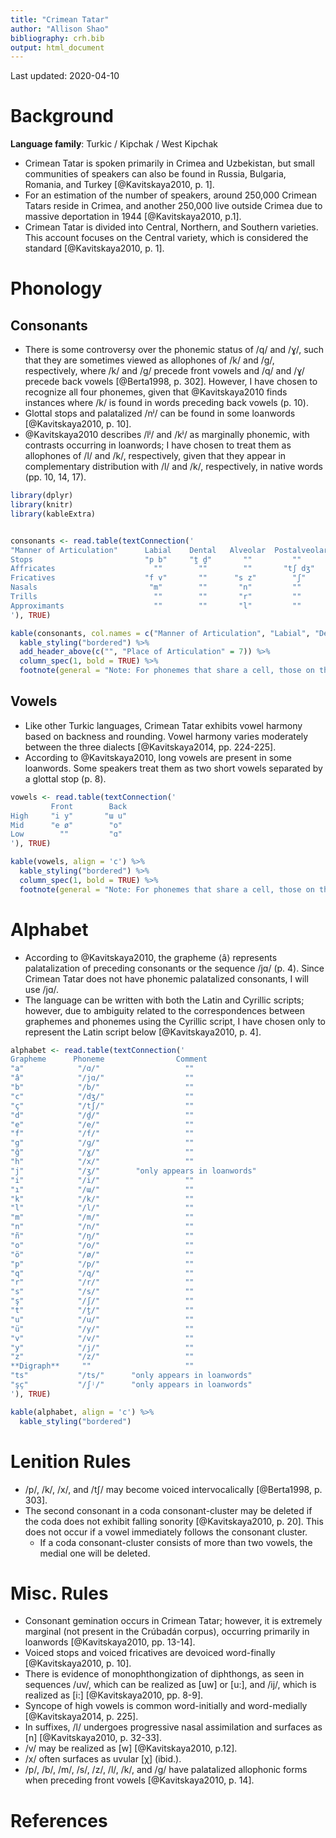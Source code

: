 ```yaml
---
title: "Crimean Tatar"
author: "Allison Shao"
bibliography: crh.bib
output: html_document
---
```


Last updated: 2020-04-10

# Background

**Language family**: Turkic / Kipchak / West Kipchak

* Crimean Tatar is spoken primarily in Crimea and Uzbekistan, but small communities of speakers can also be found in Russia, Bulgaria, Romania, and Turkey [@Kavitskaya2010, p. 1].
* For an estimation of the number of speakers, around 250,000 Crimean Tatars reside in Crimea, and another 250,000 live outside Crimea due to massive deportation in 1944 [@Kavitskaya2010, p.1].
* Crimean Tatar is divided into Central, Northern, and Southern varieties. This account focuses on the Central variety, which is considered the standard [@Kavitskaya2010, p. 1].

# Phonology

## Consonants

* There is some controversy over the phonemic status of /q/ and /ɣ/, such that they are sometimes viewed as allophones of /k/ and /ɡ/, respectively, where /k/ and /ɡ/ precede front vowels and /q/ and /ɣ/ precede back vowels [@Berta1998, p. 302]. However, I have chosen to recognize all four phonemes, given that @Kavitskaya2010 finds instances where /k/ is found in words preceding back vowels (p. 10).
* Glottal stops and palatalized /nʲ/ can be found in some loanwords [@Kavitskaya2010, p. 10].
* @Kavitskaya2010 describes /lʲ/ and /kʲ/ as marginally phonemic, with contrasts occurring in loanwords; I have chosen to treat them as allophones of /l/ and /k/, respectively, given that they appear in complementary distribution with /l/ and /k/, respectively, in native words (pp. 10, 14, 17).

```r

library(dplyr)
library(knitr)
library(kableExtra)


consonants <- read.table(textConnection('
"Manner of Articulation"      Labial    Dental   Alveolar  Postalveolar   Palatal    Velar   Uvular
Stops                         "p b"     "t̪ d̪"       ""         ""           ""       "k ɡ"    "q"
Affricates                      ""        ""        ""       "tʃ dʒ"        ""        ""       ""
Fricatives                    "f v"       ""      "s z"        "ʃ"          ""       "x ɣ"     ""
Nasals                         "m"        ""       "n"         ""           ""       "ŋ"       ""
Trills                          ""        ""       "r"         ""           ""        ""       ""
Approximants                    ""        ""       "l"         ""           "j"       ""       ""
'), TRUE)

kable(consonants, col.names = c("Manner of Articulation", "Labial", "Dental", "Alveolar", "Postalveolar", "Palatal", "Velar", "Uvular"), align = 'c') %>%
  kable_styling("bordered") %>%
  add_header_above(c("", "Place of Articulation" = 7)) %>%
  column_spec(1, bold = TRUE) %>%
  footnote(general = "Note: For phonemes that share a cell, those on the left are voiceless and those on the right are voiced.", general_title = "")
```

## Vowels

* Like other Turkic languages, Crimean Tatar exhibits vowel harmony based on backness and rounding. Vowel harmony varies moderately between the three dialects [@Kavitskaya2014, pp. 224-225].
* According to @Kavitskaya2010, long vowels are present in some loanwords. Some speakers treat them as two short vowels separated by a glottal stop (p. 8).

```r

vowels <- read.table(textConnection('
         Front        Back
High     "i y"       "ɯ u"       
Mid      "e ø"        "o"
Low        ""         "ɑ"
'), TRUE)

kable(vowels, align = 'c') %>%
  kable_styling("bordered") %>%
  column_spec(1, bold = TRUE) %>%
  footnote(general = "Note: For phonemes that share a cell, those on the left are unrounded and those on the right are rounded.", general_title = "")
```   

# Alphabet

* According to @Kavitskaya2010, the grapheme ⟨â⟩ represents palatalization of preceding consonants or the sequence /jɑ/ (p. 4). Since Crimean Tatar does not have phonemic palatalized consonants, I will use /jɑ/.
* The language can be written with both the Latin and Cyrillic scripts; however, due to ambiguity related to the correspondences between graphemes and phonemes using the Cyrillic script, I have chosen only to represent the Latin script below [@Kavitskaya2010, p. 4].

```r

alphabet <- read.table(textConnection('
Grapheme      Phoneme                Comment
"a"	           "/ɑ/"                   ""
"â"	           "/jɑ/"                  ""
"b"	           "/b/"                   ""
"c"            "/dʒ/"                  ""
"ç"            "/tʃ/"                  ""
"d"	           "/d̪/"                   ""
"e"	           "/e/"                   ""
"f"            "/f/"                   ""
"g"	           "/ɡ/"                   ""
"ğ"            "/ɣ/"                   ""
"h"	           "/x/"                   ""
"j"            "/ʒ/"        "only appears in loanwords"
"i"	           "/i/"                   ""
"ı"            "/ɯ/"                   ""
"k"	           "/k/"                   ""
"l"	           "/l/"                   ""
"m"	           "/m/"                   ""
"n"	           "/n/"                   ""
"ñ"            "/ŋ/"                   ""
"o"	           "/o/"                   ""
"ö"	           "/ø/"                   ""
"p"	           "/p/"                   ""
"q"            "/q/"                   ""
"r"            "/r/"                   ""
"s"	           "/s/"                   ""
"ş"            "/ʃ/"                   ""
"t"	           "/t̪/"                   ""
"u"	           "/u/"                   ""
"ü"            "/y/"                   ""
"v"	           "/v/"                   ""
"y"	           "/j/"                   ""
"z"            "/z/"                   ""
**Digraph**     ""                     ""
"ts"           "/ts/"      "only appears in loanwords"
"şç"           "/ʃʲ/"      "only appears in loanwords"
'), TRUE)

kable(alphabet, align = 'c') %>%
  kable_styling("bordered")
```

# Lenition Rules

* /p/, /k/, /x/, and /tʃ/ may become voiced intervocalically [@Berta1998, p. 303].
* The second consonant in a coda consonant-cluster may be deleted if the coda does not exhibit falling sonority [@Kavitskaya2010, p. 20]. This does not occur if a vowel immediately follows the consonant cluster.
    - If a coda consonant-cluster consists of more than two vowels, the medial one will be deleted.

# Misc. Rules

* Consonant gemination occurs in Crimean Tatar; however, it is extremely marginal (not present in the Crúbadán corpus), occurring primarily in loanwords [@Kavitskaya2010, pp. 13-14].
* Voiced stops and voiced fricatives are devoiced word-finally [@Kavitskaya2010, p. 10].
* There is evidence of monophthongization of diphthongs, as seen in sequences /uv/, which can be realized as [uw] or [u:], and /ij/, which is realized as [i:] [@Kavitskaya2010, pp. 8-9].
* Syncope of high vowels is common word-initially and word-medially [@Kavitskaya2014, p. 225].
* In suffixes, /l/ undergoes progressive nasal assimilation and surfaces as [n] [@Kavitskaya2010, p. 32-33].
* /v/ may be realized as [w] [@Kavitskaya2010, p.12].
* /x/ often surfaces as uvular [χ] (ibid.).
* /p/, /b/, /m/, /s/, /z/, /l/, /k/, and /ɡ/ have palatalized allophonic forms when preceding front vowels [@Kavitskaya2010, p. 14].

# References  
